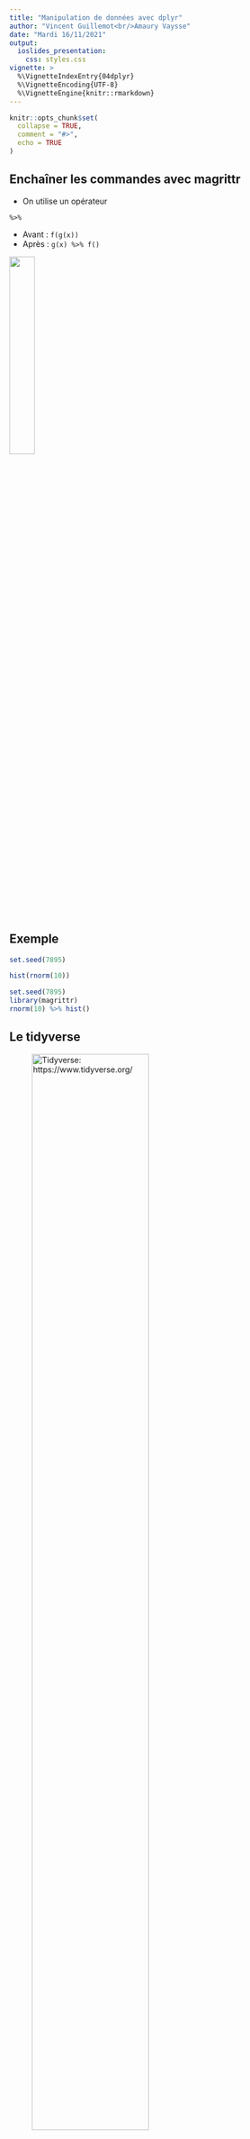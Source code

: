 ```yaml
---
title: "Manipulation de données avec dplyr"
author: "Vincent Guillemot<br/>Amaury Vaysse"
date: "Mardi 16/11/2021"
output: 
  ioslides_presentation:
    css: styles.css
vignette: >
  %\VignetteIndexEntry{04dplyr}
  %\VignetteEncoding{UTF-8}
  %\VignetteEngine{knitr::rmarkdown}
---
```


<style>
.forceBreak { -webkit-column-break-after: always; break-after: column; }
</style>

```r
knitr::opts_chunk$set(
  collapse = TRUE,
  comment = "#>",
  echo = TRUE
)
```

## Enchaîner les commandes avec magrittr {.columns-2}

 * On utilise un opérateur 
 
<div class="centered">
`%>%`
</div>
  
 * Avant : `f(g(x))` 
 * Après :  `g(x) %>% f()`

![](img/S04dplyr/maggritr.jpeg){width=30%}

## Exemple {.columns-2 .bigger}

```r
set.seed(7895)

hist(rnorm(10))
```

```r
set.seed(7895)
library(magrittr)
rnorm(10) %>% hist()
```

## Le tidyverse {.bigger}

<div class="centered">
![Tidyverse: https://www.tidyverse.org/](img/S04dplyr/tidyverse.jpg){width=70%}
</div>

## Avant toute chose

Charger le package `dplyr`...

```r
library(dplyr) # ou require(dplyr)
```

Ou bien charger `tidyverse`...

```r
library(tidyverse)
```

... mais cela chargera d'autres packages en plus

Et charger les données.

```r
data("fruits", package = "debuter")
```

## Le format "tibble" {.smaller}

Les données sont au format "tibble" : c'est comme des "data-frames" mais en mieux !

```r
fruits
```

## Les fonctions de dplyr {.smaller}

Nous allons voir ensemble quelques fonctions très pratiques de la librairie `dplyr`.

 # | Fonction (US) | Fonction (UK) | Description
---|:-------------:|:-------------:|:----------
 1 |    `mutate`   |    `mutate`   | Créer ou modifier des colonnes
 2 |    `select`   |    `select`   | Sélectionner des colonnes
 3 |   `arrange`   |    `arrange`  | Trier les lignes
 4 |    `filter`   |    `filter`   | Sélectionner des lignes
 5 |   `group_by`  |   `group_by`  | Grouper des lignes
 6 |   `summarize` |   `summarise` | Résumer des groupes
 7 |     `count`   |     `count`   | Compter

## 

![](img/S04dplyr/dplyr_wrangling.jpeg){width=100%}

## Créer ou modifier des colonnes {.columns-2 .smaller}


Avec la fonction `mutate`.

```r
fruits2 <- fruits %>% 
  mutate(Sucres_ratio = Sucres / 100)

head(fruits2[, "Sucres_ratio"])
```


Avec les fonctions classiques.

```r
fruits2 <- fruits
fruits2$Sucres_ratio <- 
  fruits2$Sucres / 100
head(fruits2[, "Sucres_ratio"])
```

## Sélectionner des colonnes {.columns-2 }

Avec la fonction `select`.

```r
fruits %>% 
  select(
    Energie,
    Sucres,
    Lipides,
    Proteines)
```

Avec les fonctions classiques.

```r
fruits[, 
  c(
    "Energie",
    "Sucres",
    "Lipides",
    "Proteines")]
```

## Sélectionner des colonnes - bis

la fonction `select` est très versatile !

```r
fruits %>% 
  select(Energie:Proteines, - Sucres)
```

On peut sélectionner des plages entières de colonnes sur la base de leurs noms, en enlever avec le `-`, combiner tout cela avec la fonction `c()`... ou pas !

**Attention, la flexibilité a un coût !**

## Trier des lignes {.columns-2 .smaller}

Avec les fonctions `arrange` et `desc`.

```r
fruits %>% 
  select(Energie, Sucres, Fibres) %>%
  arrange(desc(Fibres))
```

Avec les fonctions classiques 

```r
fruits[
  order(fruits$Fibres, decreasing = TRUE),
  c("Energie", "Sucres", "Fibres")]
```


## Sélectionner des lignes {.columns-2 .smaller}

Avec la fonction `filter`.

```r
fruits %>% 
  filter(Sucres > 60)
```

Avec les fonctions classiques.

```r
fruits[fruits$Sucres > 60, ]
```

## Sélectionner des plages de lignes {.columns-2 .smaller}

Avec la fonction `slice`.

```r
fruits %>% 
  slice(3:10)
```

Avec les fonctions classiques.

```r
fruits[3:10, ]
```


## Grouper des lignes {.smaller}

Avec la fonction `group_by` : 

```r
fruits %>% group_by(groupe)
```

Les données sont prêtes à être "traitées" groupe par groupe.
PS : L'opération `ungroup()` permet d'enlever les groupes.

## Calculer une moyenne {.columns-2 .smaller}

Avec la fonction `summarize`.

```r
fruits %>% 
  group_by(groupe) %>%
  summarize(SucreMoyen = mean(Sucres))
```

Avec les fonctions classiques.

```r
aggregate(fruits$Sucres, 
          by = list(fruits$groupe), 
          FUN = mean)
```

## Exercice(s)

Calculer l'énergie moyenne, la teneur en sucres médiane et le maximum de la teneur en Fibres par groupe de fruits et trier le tout par ordre décroissant du maximum de la teneur en Fibres !

## Deux autres fonctions pour sélectionner ou transformer des colonnes {.columns-2 .center}

----------------- -----------  -------------------
                  Sélectionne  Ne sélectionne pas
Ne transforme pas `select`     `rename`
Peut transformer  `transmute`  `mutate`
----------------- -----------  -------------------

<p class="forceBreak"></p>

![](img/S04dplyr/DavidRobinson.png){width=100%}

## Compter {.columns-2}

Avec le "verbe" `count` : 

```r
fruits %>% count(groupe)
```

<p class="forceBreak"></p>

On peut ensuite ranger les résultats par ordre décroissant : 

```r
fruits %>%
  count(groupe) %>%
  arrange(desc(n))
```

## Compter deux choses à la fois

Par exemple, compter dans chaque groupe le nombre de fruits dont la teneur en Vitamine C est inférieure ou supérieure à 50 : 

```r
fruits %>%
  mutate(VitCqual = cut(VitamineC, c(0, 50, 100))) %>%
  count(groupe, VitCqual, name = "N")
```

## Super bonus : la table de contingence

Ce n'est pas facile, il vaut mieux utiliser la fonction `table` :

```r
library(tidyr)
fruits %>%
  mutate(VitCqual = cut(VitamineC, c(0, 50, 100))) %>%
  count(groupe, VitCqual, name = "N") %>%
  pivot_wider(id_cols = groupe, 
              names_from = VitCqual, 
              values_from = N)
```

# D'autres fonctions utiles en bonus  {data-background=#ffffff}

Avec les illustrations de Allison Horst (https://www.allisonhorst.com/)

##

![](img/S04dplyr/dplyr_relocate.jpeg){width=100%}   

##

![](img/S04dplyr/dplyr_across.jpeg){width=100%}

##

![](img/S04dplyr/dplyr_case_when.jpeg){width=100%}   



# [Il y a tellement d'autres fonctions !](https://www.rstudio.com/wp-content/uploads/2015/02/data-wrangling-cheatsheet.pdf) {data-background=#ffffff}

![](img/S04dplyr/cheatsheet.png){width=50%}



